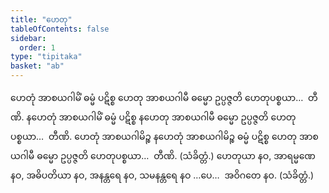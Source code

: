 ```yaml
---
title: "ဟေတု"
tableOfContents: false
sidebar:
  order: 1
type: "tipitaka"
basket: "ab"
---
```



<DynamicBreadcrumb />

<Division number="306">

<Paragraph number="623">
ဟေတုံ အာစယဂါမိံ ဓမ္မံ ပဋိစ္စ ဟေတု အာစယဂါမီ ဓမ္မော ဥပ္ပဇ္ဇတိ ဟေတုပစ္စယာ…  တီဏိ.
</Paragraph>

<Paragraph number="624">
နဟေတုံ အာစယဂါမိံ ဓမ္မံ ပဋိစ္စ နဟေတု အာစယဂါမီ ဓမ္မော ဥပ္ပဇ္ဇတိ ဟေတုပစ္စယာ…  တီဏိ.
</Paragraph>

<Paragraph number="625">
ဟေတုံ အာစယဂါမိဉ္စ နဟေတုံ အာစယဂါမိဉ္စ ဓမ္မံ ပဋိစ္စ ဟေတု အာစယဂါမီ ဓမ္မော ဥပ္ပဇ္ဇတိ ဟေတုပစ္စယာ…  တီဏိ. (သံခိတ္တံ.)
</Paragraph>

</Division>
<Division number="307">

<Paragraph number="626">
ဟေတုယာ နဝ, အာရမ္မဏေ နဝ, အဓိပတိယာ နဝ, အနန္တရေ နဝ, သမနန္တရေ နဝ …ပေ…  အဝိဂတေ နဝ. (သံခိတ္တံ.)
</Paragraph>
</Division>